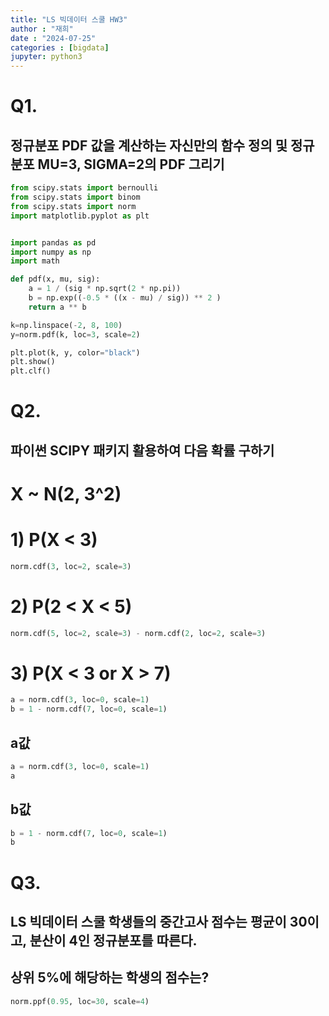 ```yaml
---
title: "LS 빅데이터 스쿨 HW3"
author : "재희"
date : "2024-07-25"
categories : [bigdata]
jupyter: python3
---
```

# Q1. 
## 정규분포 PDF 값을 계산하는 자신만의 함수 정의 및 정규분포 MU=3, SIGMA=2의 PDF 그리기

```python
from scipy.stats import bernoulli
from scipy.stats import binom
from scipy.stats import norm
import matplotlib.pyplot as plt


import pandas as pd
import numpy as np
import math 

def pdf(x, mu, sig):
    a = 1 / (sig * np.sqrt(2 * np.pi))
    b = np.exp((-0.5 * ((x - mu) / sig)) ** 2 )
    return a ** b 

k=np.linspace(-2, 8, 100)
y=norm.pdf(k, loc=3, scale=2)

plt.plot(k, y, color="black")
plt.show()
plt.clf()


```

# Q2. 
## 파이썬 SCIPY 패키지 활용하여 다음 확률 구하기
# X ~ N(2, 3^2)

# 1) P(X < 3)
```python
norm.cdf(3, loc=2, scale=3)
```

# 2) P(2 < X < 5)
```python
norm.cdf(5, loc=2, scale=3) - norm.cdf(2, loc=2, scale=3)
```

# 3) P(X < 3 or X > 7)
```python
a = norm.cdf(3, loc=0, scale=1)
b = 1 - norm.cdf(7, loc=0, scale=1) 

```
## a값
```python
a = norm.cdf(3, loc=0, scale=1)
a
```
## b값
```python
b = 1 - norm.cdf(7, loc=0, scale=1) 
b
```

# Q3. 
## LS 빅데이터 스쿨 학생들의 중간고사 점수는 평균이 30이고, 분산이 4인 정규분포를 따른다.
## 상위 5%에 해당하는 학생의 점수는?
```python
norm.ppf(0.95, loc=30, scale=4)
```

